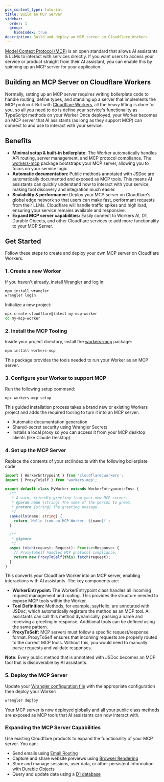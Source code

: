 ```yaml
---
pcx_content_type: tutorial
title: Build an MCP Server
sidebar:
  order: 1
  group:
    hideIndex: true
description: Build and deploy an MCP server on Cloudflare Workers
---
```

[Model Context Protocol (MCP)](https://modelcontextprotocol.io/introduction) is an open standard that allows AI assistants & LLMs to interact with services directly. If you want users to access your service or product straight from their AI assistant, you can enable this by spinning up an MCP server for your application. 

## Building an MCP Server on Cloudflare Workers

Normally, setting up an MCP server requires writing boilerplate code to handle routing, define types, and standing up a server that implements the MCP protocol. But with [Cloudflare Workers](/workers/), all the heavy lifting is done for you, so all you need to do is define your service's functionality as TypeScript methods on your Worker
Once deployed, your Worker becomes an MCP server that AI assistants (as long as they support MCP) can connect to and use to interact with your service.

## Benefits

- **Minimal setup & built-in boilerplate:** The Worker automatically handles API routing, server management, and MCP protocol compliance. The [workers-mcp](https://www.npmjs.com/package/workers-mcp) package bootstraps your MCP server, allowing you to focus on your service logic.
- **Automatic documentation:** Public methods annotated with JSDoc are automatically documented and exposed as MCP tools. This means AI assistants can quickly understand how to interact with your service, making tool discovery and integration much easier.
- **Scalability & performance:** Deploy your MCP server on Cloudflare's global edge network so that users can make fast, performant requests from their LLMs. Cloudflare will handle traffic spikes and high load, ensuring your service remains available and responsive.
- **Expand MCP server capabilities:** Easily connect to Workers AI, D1, Durable Objects, and other Cloudflare services to add more functionality to your MCP Server. 

## Get Started

Follow these steps to create and deploy your own MCP server on Cloudflare Workers.


### 1. Create a new Worker 

If you haven't already, install [Wrangler](https://developers.cloudflare.com/workers/wrangler/) and log in:

```bash
npm install wrangler
wrangler login
```

Initialize a new project:
```bash
npx create-cloudflare@latest my-mcp-worker
cd my-mcp-worker
```

### 2. Install the MCP Tooling
Inside your project directory, install the [workers-mcp](https://github.com/cloudflare/workers-mcp) package:

```bash
npm install workers-mcp
```

This package provides the tools needed to run your Worker as an MCP server.

### 3. Configure your Worker to support MCP
Run the following setup command:

```bash
npx workers-mcp setup
```

This guided installation process takes a brand new or existing Workers project and adds the required tooling to turn it into an MCP server:
- Automatic documentation generation
- Shared-secret security using Wrangler Secrets
- Installs a local proxy so you can access it from your MCP desktop clients (like Claude Desktop)

### 4. Set up the MCP Server
Replace the contents of your src/index.ts with the following boilerplate code:

```ts
import { WorkerEntrypoint } from 'cloudflare:workers';
import { ProxyToSelf } from 'workers-mcp';

export default class MyWorker extends WorkerEntrypoint<Env> {
  /**
   * A warm, friendly greeting from your new MCP server.
   * @param name {string} The name of the person to greet.
   * @return {string} The greeting message.
   */
  sayHello(name: string) {
    return `Hello from an MCP Worker, ${name}!`;
  }

  /**
   * @ignore
   */
  async fetch(request: Request): Promise<Response> {
    // ProxyToSelf handles MCP protocol compliance.
    return new ProxyToSelf(this).fetch(request);
  }
}
```

This converts your Cloudflare Worker into an MCP server, enabling interactions with AI assistants. The key components are:
- **WorkerEntrypoint:** The WorkerEntrypoint class handles all incoming request management and routing. This provides the structure needed to expose MCP tools within the Worker.
- **Tool Definition:** Methods, for example, sayHello, are annotated with JSDoc, which automatically registers the method as an MCP tool. AI assistants can call this method dynamically, passing a name and receiving a greeting in response. Additional tools can be defined using the same pattern.
- **ProxyToSelf:** MCP servers must follow a specific request/response format. ProxyToSelf ensures that incoming requests are properly routed to the correct MCP tools. Without this, you would need to manually parse requests and validate responses.


**Note:** Every public method that is annotated with JSDoc becomes an MCP tool that is discoverable by AI assistants. 


### 5. Deploy the MCP Server
Update your [Wrangler configuration file](/workers/wrangler/configuration/) with the appropriate configuration then deploy your Worker:
```bash
wrangler deploy
```

Your MCP server is now deployed globally and all your public class methods are exposed as MCP tools that AI assistants can now interact with. 

### Expanding the MCP Server Capabilities
Use existing Cloudflare products to expand the functionality of your MCP server. You can: 
- Send emails using [Email Routing](/email-routing/)
- Capture and share website previews using [Browser Rendering](/browser-rendering/)
- Store and manage sessions, user data, or other persistent information with [Durable Objects](/durable-objects/)
- Query and update data using a [D1 database](/d1/)
